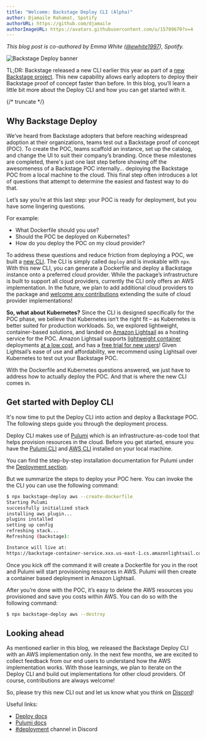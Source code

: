 ```yaml
---
title: "Welcome: Backstage Deploy CLI (Alpha)"
author: Djamaile Rahamat, Spotify
authorURL: https://github.com/djamaile
authorImageURL: https://avatars.githubusercontent.com/u/15789670?v=4
---
```


_This blog post is co-authored by Emma White ([@ewhite1997](https://github.com/ewhite1997)), Spotify._

![Backstage Deploy banner](assets/2023-05-06/Welcome-Backstage-Deploy.png)

TL;DR: Backstage released a new CLI earlier this year as part of a [new Backstage project](https://github.com/backstage/backstage-deploy). This new capability allows early adopters to deploy their Backstage proof of concept faster than before. In this blog, you’ll learn a little bit more about the Deploy CLI and how you can get started with it. 

{/* truncate */}


## Why Backstage Deploy 

We’ve heard from Backstage adopters that before reaching widespread adoption at their organizations, teams test out a Backstage proof of concept (POC). To create the POC, teams scaffold an instance, set up the catalog, and change the UI to suit their company’s branding. Once these milestones are completed, there's just one last step before showing off the awesomeness of a Backstage POC internally... deploying the Backstage POC from a local machine to the cloud. This final step often introduces a lot of questions that attempt to determine the easiest and fastest way to do that.  

Let’s say you’re at this last step: your POC is ready for deployment, but you have some lingering questions. 

For example:
- What Dockerfile should you use?
- Should the POC be deployed on Kubernetes?
- How do you deploy the POC on my cloud provider? 

To address these questions and reduce friction from deploying a POC, we built a [new CLI](https://github.com/backstage/backstage-deploy). The CLI is simply called `deploy` and is invokable with `npx`.  With this new CLI, you can generate a Dockerfile and deploy a Backstage instance onto a preferred cloud provider.  While the package’s infrastructure is built to support all cloud providers, currently the CLI only offers an AWS implementation. In the future, we plan to add additional cloud providers to the package and [welcome any contributions](https://github.com/backstage/backstage/blob/6996b3338d678efc03307112524060e9dc2ad769/CONTRIBUTING.md) extending the suite of cloud provider implementations!  

**So, what about Kubernetes?** Since the CLI is designed specifically for the POC phase, we believe that Kubernetes isn’t the right fit – as Kubernetes is better suited for production workloads. So, we explored lightweight, container-based solutions, and landed on [Amazon Lightsail](https://docs.aws.amazon.com/lightsail/index.html) as a hosting service for the POC.
Amazon Lightsail supports [lightweight container](https://lightsail.aws.amazon.com/ls/docs/en_us/articles/amazon-lightsail-container-services) deployments [at a low cost](https://aws.amazon.com/lightsail/pricing/), and has a [free trial for new users](https://aws.amazon.com/lightsail/pricing/?loc=ft#AWS_Free_Tier)! Given Lightsail’s ease of use and affordability, we recommend using Lightsail over Kubernetes to test out your Backstage POC.  

With the Dockerfile and Kubernetes questions answered, we just have to address how to actually deploy the POC. And that is where the new CLI comes in. 

## Get started with Deploy CLI

It's now time to put the Deploy CLI into action and deploy a Backstage POC. The following steps guide you through the deployment process.

Deploy CLI makes use of [Pulumi](https://www.pulumi.com/docs/) which is an infrastructure-as-code tool that helps provision resources in the cloud. Before you get started, ensure you have the [Pulumi CLI](https://www.pulumi.com/docs/cli/) and [AWS CLI](https://docs.aws.amazon.com/cli/latest/userguide/getting-started-install.html) installed on your local machine. 

You can find the step-by-step installation documentation for Pulumi under the [Deployment section](https://backstage.io/docs/deployment/pulumi/aws). 

But we summarize the steps to deploy your POC here. You can invoke the the CLI you can use the following command:

```bash
$ npx backstage-deploy aws --create-dockerfile
Starting Pulumi
successfully initialized stack
installing aws plugin...
plugins installed
setting up config
refreshing stack...
Refreshing (backstage):

Instance will live at:
https://backstage-container-service.xxx.us-east-1.cs.amazonlightsail.com/
```

Once you kick off the command it will create a Dockerfile for you in the root and Pulumi will start provisioning resources in AWS.
Pulumi will then create a container based deployment in Amazon Lightsail.

After you’re done with the POC, it’s easy to delete the AWS resources you provisioned and save you costs within AWS. You can do so with the following command: 

```bash
$ npx backstage-deploy aws --destroy
```
## Looking ahead

As mentioned earlier in this blog, we released the Backstage Deploy CLI with an AWS implementation only. In the next few months, we are excited to collect feedback from our end users to understand how the AWS implementation works. With those learnings, we plan to iterate on the Deploy CLI and build out implementations for other cloud providers. Of course, contributions are always welcome! 

So, please try this new CLI out and let us know what you think on [Discord](https://discord.com/channels/687207715902193673/995973463208644678)!

Useful links:

- [Deploy docs](https://backstage.io/docs/deployment/pulumi/aws-lightsail)
- [Pulumi docs](https://www.pulumi.com/docs/)
- [#deployment](https://discord.com/channels/687207715902193673/995973463208644678) channel in Discord
